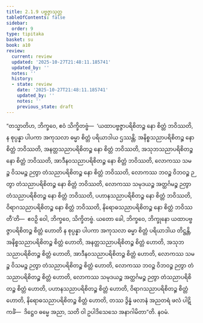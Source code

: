 ```yaml
---
title: 2.1.9 ပဗ္ဗဇ္ဇာသုတ္တ
tableOfContents: false
sidebar:
  order: 9
type: tipitaka
basket: su
book: a10
review:
  current: review
  updated: '2025-10-27T21:48:11.185741'
  updated_by: ''
  notes: ''
  history:
  - state: review
    date: '2025-10-27T21:48:11.185741'
    updated_by: ''
    notes: ''
    previous_state: draft
---
```



<ReviewStatus review={frontmatter.review} showDetails={true} />

<HypothesisAnnotation frontmatter={frontmatter} />

<DynamicBreadcrumb />

<Division number="59" book="a10" e="ch" v="17" p="341">

<Paragraph number="425" book="a10">
“တသ္မာတိဟ, ဘိက္ခဝေ, ဧဝံ သိက္ခိတဗ္ဗံ—  ‘ယထာပဗ္ဗဇ္ဇာပရိစိတဉ္စ နော စိတ္တံ ဘဝိဿတိ, န စုပ္ပန္နာ ပါပကာ အကုသလာ ဓမ္မာ စိတ္တံ ပရိယာဒါယ ဌဿန္တိ; အနိစ္စသညာပရိစိတဉ္စ နော စိတ္တံ ဘဝိဿတိ, အနတ္တသညာပရိစိတဉ္စ နော စိတ္တံ ဘဝိဿတိ, အသုဘသညာပရိစိတဉ္စ နော စိတ္တံ ဘဝိဿတိ, အာဒီနဝသညာပရိစိတဉ္စ နော စိတ္တံ ဘဝိဿတိ, လောကဿ သမဉ္စ ဝိသမဉ္စ ဉတွာ တံသညာပရိစိတဉ္စ နော စိတ္တံ ဘဝိဿတိ, လောကဿ ဘဝဉ္စ ဝိဘဝဉ္စ ဉတွာ တံသညာပရိစိတဉ္စ နော စိတ္တံ ဘဝိဿတိ, လောကဿ သမုဒယဉ္စ အတ္ထင်္ဂမဉ္စ ဉတွာ တံသညာပရိစိတဉ္စ နော စိတ္တံ ဘဝိဿတိ, ပဟာနသညာပရိစိတဉ္စ နော စိတ္တံ ဘဝိဿတိ, ဝိရာဂသညာပရိစိတဉ္စ နော စိတ္တံ ဘဝိဿတိ, နိရောဓသညာပရိစိတဉ္စ နော စိတ္တံ ဘဝိဿတီ’တိ—  ဧဝဉှိ ဝေါ, ဘိက္ခဝေ, သိက္ခိတဗ္ဗံ.
</Paragraph>

<Paragraph number="426" book="a10">
ယတော ခေါ, ဘိက္ခဝေ, ဘိက္ခုနော ယထာပဗ္ဗဇ္ဇာပရိစိတဉ္စ စိတ္တံ ဟောတိ န စုပ္ပန္နာ ပါပကာ အကုသလာ ဓမ္မာ စိတ္တံ ပရိယာဒါယ တိဋ္ဌန္တိ, အနိစ္စသညာပရိစိတဉ္စ စိတ္တံ ဟောတိ, အနတ္တသညာပရိစိတဉ္စ စိတ္တံ ဟောတိ, အသုဘသညာပရိစိတဉ္စ စိတ္တံ ဟောတိ, အာဒီနဝသညာပရိစိတဉ္စ စိတ္တံ ဟောတိ, လောကဿ သမဉ္စ ဝိသမဉ္စ ဉတွာ တံသညာပရိစိတဉ္စ စိတ္တံ ဟောတိ, လောကဿ ဘဝဉ္စ ဝိဘဝဉ္စ ဉတွာ တံသညာပရိစိတဉ္စ စိတ္တံ ဟောတိ, လောကဿ သမုဒယဉ္စ အတ္ထင်္ဂမဉ္စ ဉတွာ တံသညာပရိစိတဉ္စ စိတ္တံ ဟောတိ, ပဟာနသညာပရိစိတဉ္စ စိတ္တံ ဟောတိ, ဝိရာဂသညာပရိစိတဉ္စ စိတ္တံ ဟောတိ, နိရောဓသညာပရိစိတဉ္စ စိတ္တံ ဟောတိ, တဿ ဒွိန္နံ ဖလာနံ အညတရံ ဖလံ ပါဋိကင်္ခံ—  ဒိဋ္ဌေဝ ဓမ္မေ အညာ, သတိ ဝါ ဥပါဒိသေသေ အနာဂါမိတာ”တိ.

</Paragraph>
</Division>

<Paragraph number="427" type="center" book="a10">
နဝမံ.
</Paragraph>